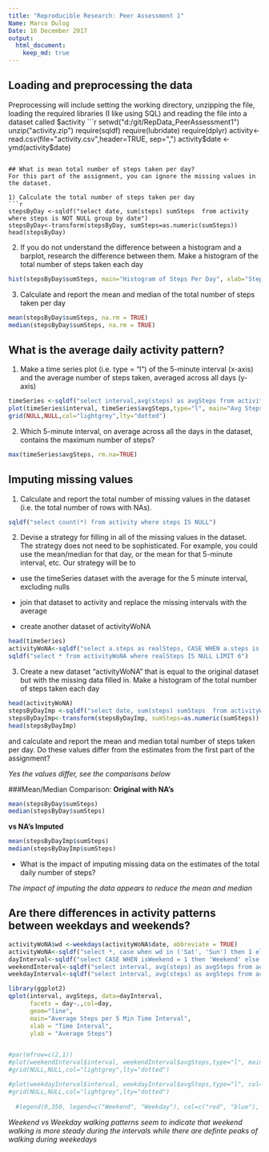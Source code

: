 ```yaml
---
title: "Reproducible Research: Peer Assessment 1"
Name: Marco Dulog
Date: 16 December 2017
output: 
  html_document:
    keep_md: true
--- 
```



## Loading and preprocessing the data
Preprocessing will include setting the working directory, unzipping the file, loading the required libraries (I like using SQL) and reading the file into a dataset called $activity
```r
setwd("d:/git/RepData_PeerAssessment1")
unzip("activity.zip")
require(sqldf)
require(lubridate)
require(dplyr)
activity<-read.csv(file="activity.csv",header=TRUE, sep=",")
activity$date <- ymd(activity$date)
```

## What is mean total number of steps taken per day?
For this part of the assignment, you can ignore the missing values in the dataset.

1) Calculate the total number of steps taken per day
```r
stepsByDay <-sqldf("select date, sum(steps) sumSteps  from activity where steps is NOT NULL group by date")
stepsByDay<-transform(stepsByDay, sumSteps=as.numeric(sumSteps))
head(stepsByDay)
```

2) If you do not understand the difference between a histogram and a barplot, research the difference between them. Make a histogram of the total number of steps taken each day
```r
hist(stepsByDay$sumSteps, main="Histogram of Steps Per Day", xlab="Steps Per Day", col="blue", breaks=25)
```


3) Calculate and report the mean and median of the total number of steps taken per day
```r
mean(stepsByDay$sumSteps, na.rm = TRUE)
median(stepsByDay$sumSteps, na.rm = TRUE)
```



## What is the average daily activity pattern?
1) Make a time series plot (i.e. type = "l") of the 5-minute interval (x-axis) and the average number of steps taken, averaged across all days (y-axis)
```r
timeSeries <-sqldf("select interval,avg(steps) as avgSteps from activity where steps is not NULL group by interval")
plot(timeSeries$interval, timeSeries$avgSteps,type="l", main="Avg Steps Per 5 Min Time Interval", xlab="Time Interval", ylab="Avg Steps")
grid(NULL,NULL,col="lightgrey",lty="dotted")
```

2) Which 5-minute interval, on average across all the days in the dataset, contains the maximum number of steps?
```r
max(timeSeries$avgSteps, rm.na=TRUE)
```
## Imputing missing values
1) Calculate and report the total number of missing values in the dataset (i.e. the total number of rows with NAs).
```r
sqldf("select count(*) from activity where steps IS NULL")
```
2) Devise a strategy for filling in all of the missing values in the dataset. The strategy does not need to be sophisticated. For example, you could use the mean/median for that day, or the mean for that 5-minute interval, etc.  Our strategy will be to 

* use the timeSeries dataset with the average for the 5 minute interval, excluding nulls 

* join that dataset to activity and replace the missing intervals with the average 

* create another dataset of activityWoNA 


```r
head(timeSeries)
activityWoNA<-sqldf("select a.steps as realSteps, CASE WHEN a.steps is NULL THEN CAST(ts.avgSteps as Integer) ELSE a.steps END as steps, a.date, a.interval from activity a inner join timeSeries ts ON a.interval = ts.interval")
sqldf("select * from activityWoNA where realSteps IS NULL LIMIT 6")
```



3) Create a new dataset "activityWoNA" that is equal to the original dataset but with the missing data filled in.
Make a histogram of the total number of steps taken each day 
```r
head(activityWoNA)
stepsByDayImp <-sqldf("select date, sum(steps) sumSteps  from activityWoNA group by date")
stepsByDayImp<-transform(stepsByDayImp, sumSteps=as.numeric(sumSteps))
head(stepsByDayImp)
```

and calculate and report the mean and median total number of steps taken per day. 
Do these values differ from the estimates from the first part of the assignment? 

*Yes the values differ, see the comparisons below*

###Mean/Median Comparison: 
**Original with NA's**
```r
mean(stepsByDay$sumSteps)
median(stepsByDay$sumSteps)
``` 
**vs NA's Imputed**
```r
mean(stepsByDayImp$sumSteps)
median(stepsByDayImp$sumSteps)
```


* What is the impact of imputing missing data on the estimates of the total daily number of steps? 

*The impact of imputing the data appears to reduce the mean and median*

## Are there differences in activity patterns between weekdays and weekends?
```r
activityWoNA$wd <-weekdays(activityWoNA$date, abbreviate = TRUE)
activityWoNA<-sqldf("select *, case when wd in ('Sat', 'Sun') then 1 else 0 end as isWeekend from activityWoNA")
dayInterval<-sqldf("select CASE WHEN isWeekend = 1 then 'Weekend' else 'Weekday' end as day, interval, avg(steps) as avgSteps from activityWoNA group by CASE WHEN isWeekend = 1 then 'Weekend' else 'Weekday' end, interval")
weekendInterval<-sqldf("select interval, avg(steps) as avgSteps from activityWoNA where isWeekend=1 group by interval")
weekdayInterval<-sqldf("select interval, avg(steps) as avgSteps from activityWoNA where isWeekend = 0 group by interval")

library(ggplot2)
qplot(interval, avgSteps, data=dayInterval,
      facets = day~.,col=day,
      geom="line",
      main="Average Steps per 5 Min Time Interval",
      xlab = "Time Interval",
      ylab = "Average Steps")


#par(mfrow=c(2,1))
#plot(weekendInterval$interval, weekendInterval$avgSteps,type="l", main="Weekend Avg Steps Per 5 Min #Time Interval", xlab="Time Interval", ylab="Avg Steps",col="red", ylim=c(0,250))
#grid(NULL,NULL,col="lightgrey",lty="dotted")

#plot(weekdayInterval$interval, weekdayInterval$avgSteps,type="l", col="blue", lty=2, main="Weekday Avg #Steps per 5 Min Time Interval", xlab="Time Interval", ylab="Avg Steps", ylim=c(0,250))
#grid(NULL,NULL,col="lightgrey",lty="dotted")
  
  #legend(0,350, legend=c("Weekend", "Weekday"), col=c("red", "blue"), lty=1:2 )

```


*Weekend vs Weekday walking patterns seem to indicate that weekend walking is more steady during the intervals while there are definte peaks of walking during weekedays*



